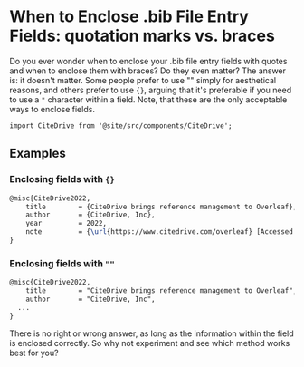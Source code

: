 # When to Enclose .bib File Entry Fields: quotation marks vs. braces

Do you ever wonder when to enclose your .bib file entry fields with quotes and when to enclose them with braces? Do they even matter? The answer is: it doesn't matter.
Some people prefer to use "" simply for aesthetical reasons, and others prefer to use `{}`, arguing that it's preferable if you need to use a `"` character within a field.
Note, that these are the only acceptable ways to enclose fields.

```mdx-code-block
import CiteDrive from '@site/src/components/CiteDrive';
```
<CiteDrive />

## Examples

### Enclosing fields with `{}`

```latex
@misc{CiteDrive2022,
	title        = {CiteDrive brings reference management to Overleaf},
	author       = {CiteDrive, Inc},
	year         = 2022,
	note         = {\url{https://www.citedrive.com/overleaf} [Accessed: (Use the date of access)]}
}
```

### Enclosing fields with `""`

```latex
@misc{CiteDrive2022,
	title        = "CiteDrive brings reference management to Overleaf",
	author       = "CiteDrive, Inc",
  ...
}
```

There is no right or wrong answer, as long as the information within the field is enclosed correctly. So why not experiment and see which method works best for you?
